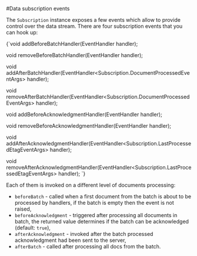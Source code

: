
#Data subscription events

The `Subscription` instance exposes a few events which allow to provide control over the data stream. There are four subscription events that you can hook up:

<TabItem value="events" label="events">
<CodeBlock language="java">
{`void addBeforeBatchHandler(EventHandler<VoidArgs> handler);

void removeBeforeBatchHandler(EventHandler<VoidArgs> handler);

void addAfterBatchHandler(EventHandler<Subscription.DocumentProcessedEventArgs> handler);

void removeAfterBatchHandler(EventHandler<Subscription.DocumentProcessedEventArgs> handler);

void addBeforeAcknowledgmentHandler(EventHandler<VoidArgs> handler);

void removeBeforeAcknowledgmentHandler(EventHandler<VoidArgs> handler);

void addAfterAcknowledgmentHandler(EventHandler<Subscription.LastProcessedEtagEventArgs> handler);

void removeAfterAcknowledgmentHandler(EventHandler<Subscription.LastProcessedEtagEventArgs> handler);
`}
</CodeBlock>
</TabItem>

Each of them is invoked on a different level of documents processing:

- `beforeBatch` - called when a first document from the batch is about to be processed by handlers, if the batch is empty then the event is not raised,
- `beforeAcknowledgment` - triggered after processing all documents in batch, the returned value determines if the batch can be acknowledged (default: `true`),
- `afterAcknowledgment` - invoked after the batch processed acknowledgment had been sent to the server,
- `afterBatch` - called after processing all docs from the batch.


